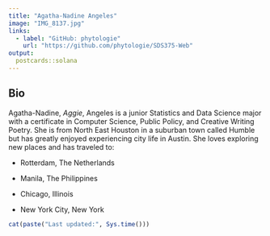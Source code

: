 ```yaml
---
title: "Agatha-Nadine Angeles"
image: "IMG_8137.jpg"
links:
  - label: "GitHub: phytologie"
    url: "https://github.com/phytologie/SDS375-Web"
output:
  postcards::solana
---
```

## Bio

Agatha-Nadine, *Aggie*, Angeles is a junior Statistics and Data Science major with a certificate in Computer Science, Public Policy, and Creative Writing Poetry. She is from North East Houston in a suburban town called Humble but has greatly enjoyed experiencing city life in Austin. She loves exploring new places and has traveled to: 

  - Rotterdam, The Netherlands
  
  - Manila, The Philippines
  
  - Chicago, Illinois
  
  - New York City, New York


```r
cat(paste("Last updated:", Sys.time()))
```
